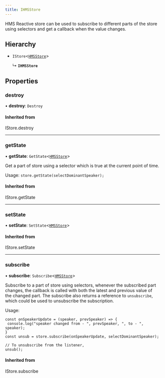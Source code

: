```yaml
---
title: IHMSStore
---
```


HMS Reactive store can be used to subscribe to different parts of the store using selectors
and get a callback when the value changes.

## Hierarchy

- `IStore`<[`HMSStore`](/api-reference/javascript/v2/interfaces/HMSStore)\>

  ↳ **`IHMSStore`**

## Properties

### destroy

• **destroy**: `Destroy`

#### Inherited from

IStore.destroy

---

### getState

• **getState**: `GetState`<[`HMSStore`](/api-reference/javascript/v2/interfaces/HMSStore)\>

Get a part of store using a selector which is true at the current point of time.

Usage: `store.getState(selectDominantSpeaker);`

#### Inherited from

IStore.getState

---

### setState

• **setState**: `SetState`<[`HMSStore`](/api-reference/javascript/v2/interfaces/HMSStore)\>

#### Inherited from

IStore.setState

---

### subscribe

• **subscribe**: `Subscribe`<[`HMSStore`](/api-reference/javascript/v2/interfaces/HMSStore)\>

Subscribe to a part of store using selectors, whenever the subscribed part changes, the callback
is called with both the latest and previous value of the changed part. The subscribe also returns
a reference to `unsubscribe`, which could be used to unsubscribe the subscription.

Usage:

```
const onSpeakerUpdate = (speaker, prevSpeaker) => {
 console.log("speaker changed from - ", prevSpeaker, ", to - ", speaker);
}
const unsub = store.subscribe(onSpeakerUpdate, selectDominantSpeaker);

// To unsubscribe from the listener,
unsub();

```

#### Inherited from

IStore.subscribe
